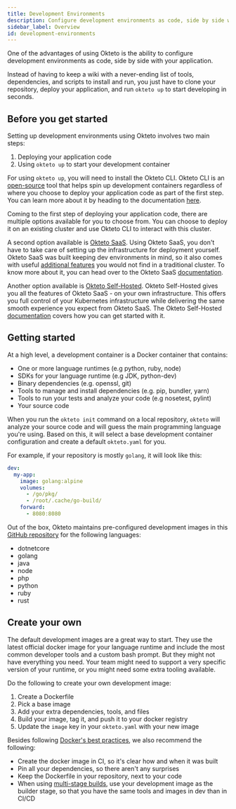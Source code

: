 ```yaml
---
title: Development Environments
description: Configure development environments as code, side by side with your application
sidebar_label: Overview
id: development-environments
---
```


One of the advantages of using Okteto is the ability to configure development environments as code, side by side with your application.

Instead of having to keep a wiki with a never-ending list of tools, dependencies, and scripts to install and run, you just have to clone your repository, deploy your application, and run `okteto up` to start developing in seconds.

## Before you get started

Setting up development environments using Okteto involves two main steps:

1. Deploying your application code
2. Using `okteto up` to start your development container

For using `okteto up`, you will need to install the Okteto CLI. Okteto CLI is an [open-source](https://github.com/okteto/okteto) tool that helps spin up development containers regardless of where you choose to deploy your application code as part of the first step. You can learn more about it by heading to the documentation [here](core/using-okteto-cli.mdx).

Coming to the first step of deploying your application code, there are multiple options available for you to choose from. You can choose to deploy it on an existing cluster and use Okteto CLI to interact with this cluster.

A second option available is [Okteto SaaS](https://www.okteto.com/pricing/?plan=SaaS). Using Okteto SaaS, you don't have to take care of setting up the infrastructure for deployment yourself. Okteto SaaS was built keeping dev environments in mind, so it also comes with useful [additional features](index.md) you would not find in a traditional cluster. To know more about it, you can head over to the Okteto SaaS [documentation](index.md).

Another option available is [Okteto Self-Hosted](https://www.okteto.com/pricing/). Okteto Self-Hosted gives you all the features of Okteto SaaS - on your own infrastructure. This offers you full control of your Kubernetes infrastructure while delivering the same smooth experience you expect from Okteto SaaS. The Okteto Self-Hosted [documentation](get-started/overview.mdx) covers how you can get started with it.

## Getting started

At a high level, a development container is a Docker container that contains:

- One or more language runtimes (e.g python, ruby, node)
- SDKs for your language runtime (e.g JDK, python-dev)
- Binary dependencies (e.g. openssl, git)
- Tools to manage and install dependencies (e.g. pip, bundler, yarn)
- Tools to run your tests and analyze your code (e.g nosetest, pylint)
- Your source code

When you run the `okteto init` command on a local repository, `okteto` will analyze your source code and will guess the main programming language you're using.
Based on this, it will select a base development container configuration and create a default `okteto.yaml` for you.

For example, if your repository is mostly `golang`, it will look like this:

```yaml
dev:
  my-app:
    image: golang:alpine
    volumes:
      - /go/pkg/
      - /root/.cache/go-build/
    forward:
      - 8080:8080
```

Out of the box, Okteto maintains pre-configured development images in this [GitHub repository](https://github.com/okteto/devenv) for the following languages:

- dotnetcore
- golang
- java
- node
- php
- python
- ruby
- rust

## Create your own

The default development images are a great way to start.
They use the latest official docker image for your language runtime and include the most common developer tools and a custom bash prompt.
But they might not have everything you need. Your team might need to support a very specific version of your runtime, or you might need some extra tooling available.

Do the following to create your own development image:

1. Create a Dockerfile
1. Pick a base image
1. Add your extra dependencies, tools, and files
1. Build your image, tag it, and push it to your docker registry
1. Update the `image` key in your `okteto.yaml` with your new image

Besides following [Docker's best practices](https://docs.docker.com/develop/develop-images/dockerfile_best-practices/), we also recommend the following:

- Create the docker image in CI, so it's clear how and when it was built
- Pin all your dependencies, so there aren't any surprises
- Keep the Dockerfile in your repository, next to your code
- When using [multi-stage builds](https://docs.docker.com/develop/develop-images/multistage-build/), use your development image as the builder stage, so that you have the same tools and images in dev than in CI/CD
